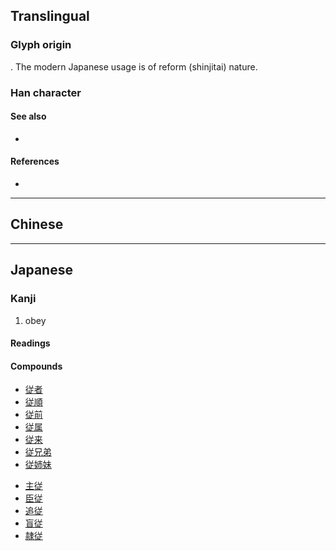 {{also|從}}
{{character info/new}}
==Translingual==
{{Han simplified forms|從|従|从}}

===Glyph origin===
{{Han simp|從|f=从|t=䒑}}. The modern Japanese usage is of reform (shinjitai) nature.

===Han character===
{{Han char|rn=60|rad=彳|as=07|sn=10|four=|canj=HOTYO|ids=⿰彳⿱䒑龰}}

====See also====
* {{l|mul|征}} <!-- visually similar -->

====References====
* {{Han ref|kx=0367.271|dkj=10133|dj=0691.130|hdz=20826.040|uh=5F93|ud=24467}}

----

==Chinese==
{{zh-see|從|v}}

----

==Japanese==
{{ja-kanji forms|従|從}}

===Kanji===
{{ja-kanji|grade=6|rs=彳07|kyu=從}}

# obey

====Readings====
{{ja-readings
|goon=しゅ, じゅ, じゅう
|kanon=しょう
|kanyoon=じゅう
|kun=したが-う, したが-える, より
}}

====Compounds====
{{top2}}
* [[従者]]
* [[従順]]
* [[従前]]
* [[従属]]
* [[従来]]
* [[従兄弟]]
* [[従姉妹]]
{{mid2}}
* [[主従]]
* [[臣従]]
* [[追従]]
* [[盲従]]
* [[隷従]]
{{bottom}}